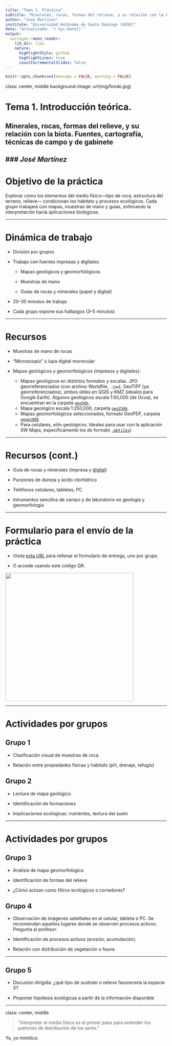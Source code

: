 ```yaml
---
title: "Tema 1. Práctica"
subtitle: "Minerales, rocas, formas del relieve, y su relación con la biota. Fuentes, cartografía, técnicas de campo y de gabinete"
author: "José Martínez"
institute: "Universidad Autónoma de Santo Domingo (UASD)"
date: "Actualizado: `r Sys.Date()`"
output:
  xaringan::moon_reader:
    lib_dir: libs
    nature:
      highlightStyle: github
      highlightLines: true
      countIncrementalSlides: false
---
```


```r
knitr::opts_chunk$set(message = FALSE, warning = FALSE)
```

class: center, middle
background-image: url(img/fondo.jpg)

# Tema 1. Introducción teórica.
## Minerales, rocas, formas del relieve, y su relación con la biota. Fuentes, cartografía, técnicas de campo y de gabinete
### *José Martínez*
---

# Objetivo de la práctica

Explorar cómo los elementos del medio físico—tipo de roca, estructura del terreno, relieve— condicionan los hábitats y procesos ecológicos. Cada grupo trabajará con mapas, muestras de mano y guías, enfocando la interpretación hacia aplicaciones biológicas.

---

# Dinámica de trabajo

- División por grupos

- Trabajo con fuentes impresas y digitales:

  - Mapas geológicos y geomorfológicos

  - Muestras de mano

  - Guías de rocas y minerales (papel y digital)

- 20–30 minutos de trabajo

- Cada grupo expone sus hallazgos (3–5 minutos)

---

# Recursos

- Muestras de mano de rocas

- "Microscopio" o lupa digital monocular

- Mapas geológicos y geomorfológicos (impresos y digitales):
  - Mapas geológicos en distintos formatos y escalas. JPG georreferenciados (con archivo Worldfile, `.jpw`), GeoTIFF (ya georreferenciados), ambos útiles en QGIS y KMZ (ideales para Google Earth). Algunos geológicos escala 1:50,000 (de Ocoa), se encuentran en la carpeta [`geo50k`](https://drive.google.com/drive/folders/1_J8Bw_K1Pnq-foJ1lh-s-fsFO9UMVWN1?usp=drive_link).
  - Mapa geológico escala 1:250,000, carpeta [`geo250k`](https://drive.google.com/drive/folders/1Bwh4_PpPlWTL3Lbz4O4fsIwnrXesXXFu?usp=drive_link)
  - Mapas geomorfológicos seleccionados, formato GeoPDF, carpeta [`geom100k`](https://drive.google.com/drive/folders/1qNFLHs3e7OyXXu2IKRQwitUxVHgR38kT?usp=drive_link)
  - Para celulares, sólo geológicos. Ideales para usar con la aplicación SW Maps, específicamente los de formato [`.mbtiles`](https://drive.google.com/drive/folders/1686-LF6yR29go5nc3FQsK_E_hxP74dYP?usp=drive_link))

---

# Recursos (cont.)

- Guía de rocas y minerales (impresa y [digital](https://drive.google.com/file/d/1KjxU6PigXEwXHR8GcirQJBvBvtZiTWIa/view?usp=drive_link))

- Punzones de dureza y ácido clorhídrico

- Teléfonos celulares, tabletas, PC

- Intrumentos sencillos de campo y de laboratorio en geología y geomorfología

---

# Formulario para el envío de la práctica

- Visita [esta URL](https://odk.geofis.xyz/f/KXAX7AmHYEjIFbQpCM17whwGe01r3ej?st=UX6AQNfGpHkGNFUDSRNPUr8OKiPnouJu0iw9LSif1GvbE7yHVJ7VDxCCabvejE!l) para rellenar el formulario de entrega, uno por grupo.

- O accede usando este código QR.

<img src="qr-practica-1.jpg" width="400px">


---

# Actividades por grupos

## Grupo 1

- Clasificación visual de muestras de roca

- Relación entre propiedades físicas y hábitats (pH, drenaje, refugio)

## Grupo 2

- Lectura de mapa geológico

- Identificación de formaciones

- Implicaciones ecológicas: nutrientes, textura del suelo

---

# Actividades por grupos

## Grupo 3

- Análisis de mapa geomorfológico

- Identificación de formas del relieve

- ¿Cómo actúan como filtros ecológicos o corredores?

## Grupo 4

- Observación de imágenes satelitales en el celular, tableta o PC. Se recomiendan aquellos lugares donde se observen procesos activos. Pregunta al profesor.

- Identificación de procesos activos (erosión, acumulación).

- Relación con distribución de vegetación o fauna

---

## Grupo 5

- Discusión dirigida: ¿qué tipo de sustrato o relieve favorecería la especie X?

- Proponer hipótesis ecológicas a partir de la información disponible

---

class: center, middle


> "Interpretar el medio físico es el primer paso para entender los patrones de distribución de los seres."

Yo, yo mimitico.
